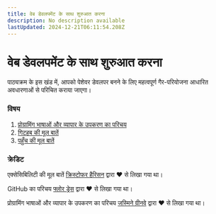```yaml
---
title: वेब डेवलपमेंट के साथ शुरुआत करना
description: No description available
lastUpdated: 2024-12-21T06:11:54.208Z
---
```


# वेब डेवलपमेंट के साथ शुरुआत करना

पाठ्यक्रम के इस खंड में, आपको पेशेवर डेवलपर बनने के लिए महत्वपूर्ण गैर-परियोजना आधारित अवधारणाओं से परिचित कराया जाएगा।

### विषय

1. [प्रोग्रामिंग भाषाओं और व्यापार के उपकरण का परिचय](../1-intro-to-programming-languages/translations/README.hi.md)
2. [गिटहब की मूल बातें](../2-github-basics/translations/README.hi.md)
3. [पहुँच की मूल बातें](../3-accessibility/translations/README.hi.md)

### क्रेडिट

एक्सेसिबिलिटी की मूल बातें [क्रिस्टोफर हैरिसन](https://twitter.com/geektrainer) द्वारा ♥️ से लिखा गया था।

GitHub का परिचय [फ्लोर ड्रेस](https://twitter.com/floordrees) द्वारा ♥️ से लिखा गया था।

प्रोग्रामिंग भाषाओं और व्यापार के उपकरण का परिचय  [जस्मिने ग्रीनवे](https://twitter.com/paladique) द्वारा ♥️ से लिखा गया था।

